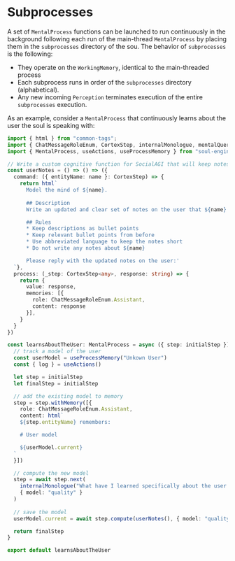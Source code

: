 # Subprocesses

A set of `MentalProcess` functions can be launched to run continuously in the background following each run of the main-thread `MentalProcess` by placing them in the `subprocesses` directory of the sou. The behavior of `subprocesses` is the following:
- They operate on the `WorkingMemory`, identical to the main-threaded process
- Each subprocess runs in order of the `subprocesses` directory (alphabetical).
- Any new incoming `Perception` terminates execution of the entire `subprocesses` execution.

As an example, consider a `MentalProcess` that continuously learns about the user the soul is speaking with:

```typescript filename="subprocesses/learnsAboutTheUser.ts"
import { html } from "common-tags";
import { ChatMessageRoleEnum, CortexStep, internalMonologue, mentalQuery } from "socialagi";
import { MentalProcess, useActions, useProcessMemory } from "soul-engine";

// Write a custom cognitive function for SocialAGI that will keep notes about a user
const userNotes = () => () => ({
  command: ({ entityName: name }: CortexStep) => {
    return html`
      Model the mind of ${name}.
      
      ## Description
      Write an updated and clear set of notes on the user that ${name} would want to remember.

      ## Rules
      * Keep descriptions as bullet points
      * Keep relevant bullet points from before
      * Use abbreviated language to keep the notes short
      * Do not write any notes about ${name}

      Please reply with the updated notes on the user:'
  `},
  process: (_step: CortexStep<any>, response: string) => {
    return {
      value: response,
      memories: [{
        role: ChatMessageRoleEnum.Assistant,
        content: response
      }],
    }
  }
})

const learnsAboutTheUser: MentalProcess = async ({ step: initialStep }) => {
  // track a model of the user
  const userModel = useProcessMemory("Unkown User")
  const { log } = useActions()

  let step = initialStep
  let finalStep = initialStep

  // add the existing model to memory
  step = step.withMemory([{
    role: ChatMessageRoleEnum.Assistant,
    content: html`
    ${step.entityName} remembers:

    # User model

    ${userModel.current}
  `
  }])

  // compute the new model
  step = await step.next(
    internalMonologue("What have I learned specifically about the user from the last few messages?", "noted"),
    { model: "quality" }
  )
  
  // save the model
  userModel.current = await step.compute(userNotes(), { model: "quality"})

  return finalStep
}

export default learnsAboutTheUser
```